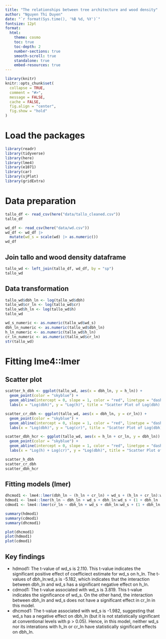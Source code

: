 ```yaml
---
title: "The relationships between tree architecture and wood density"
author: "Nguyen Thi Duyen"
date: "`r format(Sys.time(), '%B %d, %Y')`"
fontsize: 12pt
format:
  html:
    theme: cosmo
    toc: true
    toc-depth: 2
    number-sections: true
    smooth-scroll: true
    standalone: true
    embed-resources: true
---
```


```r
library(knitr)
knitr::opts_chunk$set(
  collapse = TRUE,
  comment = "#>",
  message = FALSE,
  cache = FALSE,
  fig.align = "center",
  fig.show = "hold"
)
```

# Load the packages
```r
library(readr)
library(tidyverse)
library(here)
library(lme4)
library(e1071)
library(car)
library(sjPlot)
library(gridExtra)
```

# Data preparation
```r
tallo_df <- read_csv(here("data/tallo_cleaned.csv"))
tallo_df
```

```r
wd_df <- read_csv(here("data/wd.csv"))
wd_df <- wd_df |>
  mutate(wd_s = scale(wd) |> as.numeric())
wd_df
```

## Join tallo and wood density dataframe
```r
tallo_wd <- left_join(tallo_df, wd_df, by = "sp")
tallo_wd
```

## Data transformation
```r
tallo_wd$dbh_ln <- log(tallo_wd$dbh)
tallo_wd$cr_ln <- log(tallo_wd$cr)
tallo_wd$h_ln <- log(tallo_wd$h)
tallo_wd
```

```r
wd_s_numeric <- as.numeric(tallo_wd$wd_s)
dbh_ln_numeric <- as.numeric(tallo_wd$dbh_ln)
h_ln_numeric <- as.numeric(tallo_wd$h_ln)
cr_ln_numeric <- as.numeric(tallo_wd$cr_ln)
str(tallo_wd)
```

# Fitting lme4::lmer

## Scatter plot
```r
scatter_h_dbh <- ggplot(tallo_wd, aes(x = dbh_ln, y = h_ln)) +
  geom_point(color = "skyblue") +
  geom_abline(intercept = 0, slope = 1, color = "red", linetype = "dashed") +
  labs(x = "Log(dbh)", y = "Log(h)", title = "Scatter Plot of Log(dbh) vs Log(h)")

scatter_cr_dbh <- ggplot(tallo_wd, aes(x = dbh_ln, y = cr_ln)) +
  geom_point(color = "skyblue") +
  geom_abline(intercept = 0, slope = 1, color = "red", linetype = "dashed") +
  labs(x = "Log(dbh)", y = "Log(cr)", title = "Scatter Plot of Log(dbh) vs Log(cr)")

scatter_dbh_hcr <- ggplot(tallo_wd, aes(x = h_ln + cr_ln, y = dbh_ln)) +
  geom_point(color = "skyblue") +
  geom_abline(intercept = 0, slope = 1, color = "red", linetype = "dashed") +
  labs(x = "Log(h) + Log(cr)", y = "Log(dbh)", title = "Scatter Plot of Log(h) + Log(cr) vs Log(dbh)")

scatter_h_dbh 
scatter_cr_dbh
scatter_dbh_hcr
```

## Fitting models (lmer)
```r
dhcmod1 <- lme4::lmer(dbh_ln ~ (h_ln + cr_ln) + wd_s + (h_ln + cr_ln):wd_s + (1 + (h_ln + cr_ln) | sp), data = tallo_wd)
hdmod1 <- lme4::lmer(h_ln ~ dbh_ln + wd_s + dbh_ln:wd_s + (1 + dbh_ln | sp), data = tallo_wd)
cdmod1 <- lme4::lmer(cr_ln ~ dbh_ln + wd_s + dbh_ln:wd_s + (1 + dbh_ln | sp), data = tallo_wd)
```

```r
summary(hdmod1)
summary(cdmod1)
summary(dhcmod1)
```

```r
plot(dhcmod1)
plot(hdmod1)
plot(cdmod1)
```

## Key findings
- hdmod1: 
The t-value of wd_s is 2.110. This t-value indicates the significant positive effect of coefficiect estimate for wd_s on h_ln.
The t-values of dbh_ln:wd_s is -5.182, which indicates that the interaction between dbh_ln and wd_s has a significant negative effect on h_ln.
- cdmod1: The t-value associated with wd_s is 3.819. This t-value indicates the significance of wd_s.
On the other hand, the interaction between dbh_ln and wd_s does not have a significant effect in cr_ln in this model.
- dhcmod1: The t-value associated with wd_s is -1.982, suggesting that wd_s has a negative effect on dbh_ln (but it is not statistically significant at conventional levels with p > 0.05).
Hence, in this model, neither wd_s nor its interations with h_ln or cr_ln have statistically significant effects on dbh_ln.